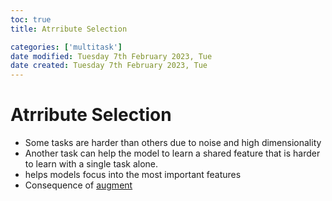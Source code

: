 ```yaml
---
toc: true
title: Atrribute Selection

categories: ['multitask']
date modified: Tuesday 7th February 2023, Tue
date created: Tuesday 7th February 2023, Tue
---
```


# Atrribute Selection


- Some tasks are harder than others due to noise and high dimensionality
- Another task can help the model to learn a shared feature that is harder to learn with a single task alone.
- helps models focus into the most important features
- Consequence of [augment](augment.qmd) 



